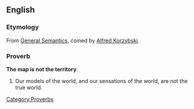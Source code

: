 ==English==
{{wikipedia}}
===Etymology===
From [[w:General_semantics|General Semantics]], coined by [[w:Alfred Korzybski|Alfred Korzybski]].

===Proverb===
'''The map is not the territory'''.
#Our models of the world, and our sensations of the world, are not the true world.

[[Category:Proverbs]]
